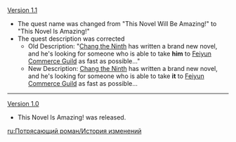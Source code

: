 {{Change History/Header}}
[[Version 1.1]]
*The quest name was changed from "This Novel Will Be Amazing!" to "This Novel Is Amazing!"
*The quest description was corrected
**Old Description: "[[Chang the Ninth]] has written a brand new novel, and he's looking for someone who is able to take '''him''' to [[Feiyun Commerce Guild]] as fast as possible..."
**New Description: [[Chang the Ninth]] has written a brand new novel, and he's looking for someone who is able to take '''it''' to [[Feiyun Commerce Guild]] as fast as possible...
----
[[Version 1.0]]
*This Novel Is Amazing! was released.
<noinclude>


[[ru:Потрясающий роман/История изменений]]
</noinclude>